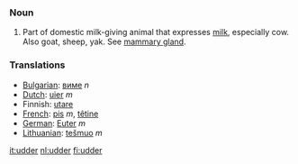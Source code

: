 ===Noun===

# Part of domestic milk-giving animal that expresses [[milk]], especially cow.  Also goat, sheep, yak.  See [[mammary gland]].

===Translations===
*[[Bulgarian]]: [[виме]] ''n''
*[[Dutch]]: [[uier]] ''m''
*Finnish: [[utare]]
*[[French]]: [[pis]] ''m'', [[têtine]] 
*[[German]]: [[Euter]] ''m''
*[[Lithuanian]]: [[tešmuo]] ''m''

[[it:udder]]
[[nl:udder]]
[[fi:udder]]
